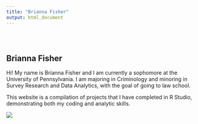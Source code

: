 ```yaml
---
title: "Brianna Fisher"
output: html_document
---
```


<style type="text/css">
.title {
  display: none;
}

#getting-started img {
  margin-right: 10px;
}

</style>

<div class="row" style="padding-top: 30px;">
<div class="col-sm-6">

# **Brianna Fisher**

Hi! My name is Brianna Fisher and I am currently a sophomore at the University of Pennsylvania. I am majoring in Criminology and minoring in Survey Research and Data Analytics, with the goal of going to law school. 

This website is a compilation of projects that I have completed in R Studio, demonstrating both my coding and analytic skills. 


</div>
<div class="col-sm-6">



<a href = "https://crumplab.github.io">
![](images/websitepic.jpeg)
</a>
</div>
